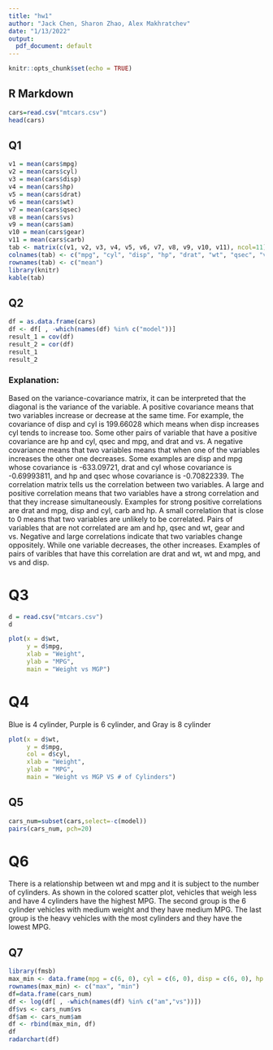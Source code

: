 ```yaml
---
title: "hw1"
author: "Jack Chen, Sharon Zhao, Alex Makhratchev"
date: "1/13/2022"
output:
  pdf_document: default
---
```


```r
knitr::opts_chunk$set(echo = TRUE)
```

## R Markdown

```r
cars=read.csv("mtcars.csv")
head(cars)
```
## Q1

```r
v1 = mean(cars$mpg)
v2 = mean(cars$cyl)
v3 = mean(cars$disp)
v4 = mean(cars$hp)
v5 = mean(cars$drat)
v6 = mean(cars$wt)
v7 = mean(cars$qsec)
v8 = mean(cars$vs)
v9 = mean(cars$am)
v10 = mean(cars$gear)
v11 = mean(cars$carb)
tab <- matrix(c(v1, v2, v3, v4, v5, v6, v7, v8, v9, v10, v11), ncol=11)
colnames(tab) <- c("mpg", "cyl", "disp", "hp", "drat", "wt", "qsec", "vs", "am", "gear", "carb")
rownames(tab) <- c("mean")
library(knitr)
kable(tab)
```

## Q2

```r
df = as.data.frame(cars)
df <- df[ , -which(names(df) %in% c("model"))]
result_1 = cov(df)
result_2 = cor(df)
result_1
result_2
```
### Explanation: 
Based on the variance-covariance matrix, it can be interpreted that the diagonal is the variance of the
variable. A positive covariance means that two variables increase or decrease at the same time. For example,
the covariance of disp and cyl is 199.66028 which means when disp increases cyl tends to increase too. Some
other pairs of variable that have a positive covariance are hp and cyl, qsec and mpg, and drat and vs. A
negative covariance means that two variables means that when one of the variables increases the other one
decreases. Some examples are disp and mpg whose covariance is -633.09721, drat and cyl whose covariance is
-0.69993811, and hp and qsec whose covariance is -0.70822339. 
The correlation matrix tells us the correlation between two variables. A large and positive correlation means
that two variables have a strong correlation and that they increase simultaneously. Examples for strong
positive correlations are drat and mpg, disp and cyl, carb and hp. A small correlation that is close to 0
means that two variables are unlikely to be correlated. Pairs of variables that are not correlated are am and
hp, qsec and wt, gear and vs. Negative and large correlations indicate that two variables change oppositely.
While one variable decreases, the other increases. Examples of pairs of varibles that have this correlation
are drat and wt, wt and mpg, and vs and disp. 

# Q3

```r
d = read.csv("mtcars.csv")
d
```


```r

plot(x = d$wt,
     y = d$mpg,
     xlab = "Weight",
     ylab = "MPG",
     main = "Weight vs MGP")
```

# Q4
Blue is 4 cylinder, Purple is 6 cylinder, and Gray is 8 cylinder
```r
plot(x = d$wt,
     y = d$mpg,
     col = d$cyl,
     xlab = "Weight",
     ylab = "MPG",
     main = "Weight vs MGP VS # of Cylinders")
```

## Q5

```r
cars_num=subset(cars,select=-c(model))
pairs(cars_num, pch=20)
```

# Q6

There is a relationship between wt and mpg and it is subject to the number of cylinders. As shown in the colored scatter plot, vehicles that weigh less and have 4 cylinders have the highest MPG. The second group is the 6 cylinder vehicles with medium weight and they have medium MPG. The last group is the heavy vehicles with the most cylinders and they have the lowest MPG.

## Q7

```r
library(fmsb)
max_min <- data.frame(mpg = c(6, 0), cyl = c(6, 0), disp = c(6, 0), hp = c(6, 0), drat = c(6, 0), wt = c(6, 0), qsec = c(6, 0), vs = c(6, 0), am = c(6, 0), gear = c(6, 0), carb = c(6, 0))
rownames(max_min) <- c("max", "min")
df=data.frame(cars_num)
df <- log(df[ , -which(names(df) %in% c("am","vs"))])
df$vs <- cars_num$vs
df$am <- cars_num$am
df <- rbind(max_min, df)
df
radarchart(df)
```

